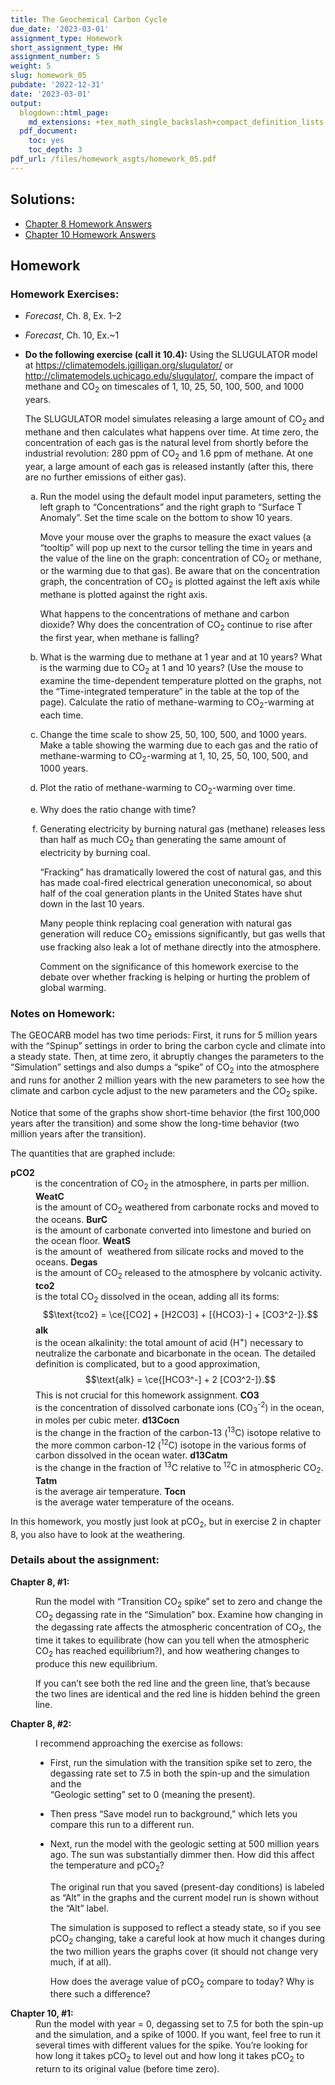```yaml
---
title: The Geochemical Carbon Cycle
due_date: '2023-03-01'
assignment_type: Homework
short_assignment_type: HW
assignment_number: 5
weight: 5
slug: homework_05
pubdate: '2022-12-31'
date: '2023-03-01'
output:
  blogdown::html_page:
    md_extensions: +tex_math_single_backslash+compact_definition_lists
  pdf_document:
    toc: yes
    toc_depth: 3
pdf_url: /files/homework_asgts/homework_05.pdf
---
```

## Solutions:

* [Chapter 8 Homework Answers](/homework_solutions/homework_05_ch_8_answers)
* [Chapter 10 Homework Answers](/homework_solutions/homework_05_ch_10_answers)



## Homework

### Homework Exercises:



* _Forecast_, Ch. 8, Ex. 1--2
* _Forecast_, Ch. 10, Ex.~1
* **Do the following exercise (call it 10.4):**
  Using the SLUGULATOR model at <https://climatemodels.jgilligan.org/slugulator/> or
  <http://climatemodels.uchicago.edu/slugulator/>,
  compare the impact of methane and CO~2~ on timescales of 1, 10, 25, 50, 100,
  500, and 1000 years.

  The SLUGULATOR model simulates releasing a large amount of CO~2~ and
  methane and then calculates what happens over time. At time zero, the
  concentration of each gas is the natural level from shortly before the
  industrial revolution: 280 ppm of CO~2~ and 1.6 ppm of methane. At one year,
  a large amount of each gas is released instantly (after this, there are no
  further emissions of either gas).

  a) Run the model using the default model input parameters, setting the left
     graph to "Concentrations" and the right graph to "Surface T Anomaly".
     Set the time scale on the bottom to show 10 years.

     Move your mouse over the graphs to measure the exact values (a "tooltip" will
     pop up next to the cursor telling the time in years and the value of the line
     on the graph: concentration of CO~2~ or methane, or the warming due to that
     gas). Be aware that on the concentration graph, the concentration of CO~2~
     is plotted against the left axis while methane is plotted against the right
     axis.

     What happens to the concentrations of methane and carbon dioxide? Why does
     the concentration of CO~2~ continue to rise after the first year, when
     methane is falling?
  b) What is the warming due to methane at 1 year and at 10 years? What is the
     warming due to CO~2~ at 1 and 10 years? (Use the mouse to examine the
     time-dependent temperature plotted on the graphs, not the "Time-integrated
     temperature" in the table at the top of the page). Calculate the ratio of
     methane-warming to CO~2~-warming at each time.
  c) Change the time scale to show 25, 50, 100, 500, and 1000 years. Make a table
     showing the warming due to each gas and the ratio of methane-warming to
     CO~2~-warming at 1, 10, 25, 50, 100, 500, and 1000 years.
  d) Plot the ratio of methane-warming to CO~2~-warming over time.
  e) Why does the ratio change with time?
  f) Generating electricity by burning natural gas (methane) releases less than
     half as much CO~2~ than generating the same amount of electricity by
     burning coal.

     "Fracking" has dramatically lowered the cost of natural gas, and this has
     made coal-fired electrical generation uneconomical, so about half of the
     coal generation plants in the United States have shut down in the last 10
     years.

     Many people think replacing coal generation with natural gas generation will
     reduce CO~2~ emissions significantly,
     but gas wells that use fracking also leak a lot of methane directly into the
     atmosphere.

     Comment on the significance of this homework exercise to the debate
     over whether fracking is helping or hurting the problem of global warming.

### Notes on Homework:


The GEOCARB model has two time periods: First, it runs for 5 million years 
with the "Spinup" settings in order to bring the carbon cycle and climate into 
a steady state. Then, at time zero, it abruptly changes the parameters to the 
"Simulation" settings and also dumps a "spike" of CO~2~ into the atmosphere 
and runs for another 2 million years with the new parameters to see how the 
climate and carbon cycle adjust to the new parameters and the CO~2~ spike.

Notice that some of the graphs show short-time behavior (the first 100,000 years 
after the transition) and some show the long-time behavior (two million years 
after the transition).

The quantities that are graphed include:

**pCO2**
  ~  is the concentration of CO~2~ in the atmosphere, in parts per million.
**WeatC**
  ~  is the amount of CO~2~ weathered from carbonate rocks and moved to the 
     oceans.
**BurC**
  ~  is the amount of carbonate converted into limestone and buried on the ocean floor.
**WeatS**
  ~  is the amount of \silica\ weathered from silicate rocks and moved to the oceans.
**Degas**
  ~  is the amount of CO~2~ released to the atmosphere by volcanic activity.
**tco2**
  ~  is the total CO~2~ dissolved in the ocean, adding all its forms: 
     $$\text{tco2} = \ce{[CO2] + [H2CO3] + [{HCO3}-] + [CO3^2-]}.$$
**alk**
  ~  is the ocean alkalinity: the total amount of acid (H^+^) necessary to 
     neutralize the carbonate and bicarbonate in the ocean. The detailed 
     definition is complicated, but to a good approximation, 
     $$\text{alk} = \ce{[HCO3^-] + 2 [CO3^2-]}.$$
     This is not crucial for this homework assignment.
**CO3**
  ~  is the concentration of dissolved carbonate ions (CO~3~^-2^) in the ocean, in moles per cubic meter.
**d13Cocn**
  ~  is the change in the fraction of the carbon-13 (^13^C) isotope 
     relative to the more common carbon-12 (^12^C) isotope in the various 
     forms of carbon dissolved in the ocean water.
**d13Catm**
  ~  is the change in the fraction of ^13^C relative to ^12^C in atmospheric CO~2~.
**Tatm**
  ~  is the average air temperature.
**Tocn**
  ~  is the average water temperature of the oceans.

In this homework, you mostly just look at pCO~2~, but in exercise 2 in 
chapter 8, you also have to look at the weathering.

### Details about the assignment:

**Chapter 8, #1:**
  ~ Run the model with "Transition CO~2~ spike" set to zero and change the 
    CO~2~ degassing rate in the "Simulation" box. Examine how changing in the 
    degassing rate affects the atmospheric concentration of CO~2~, the time 
    it takes to equilibrate (how can you tell when the atmospheric CO~2~ has 
    reached equilibrium?), and how weathering changes to produce this new 
    equilibrium.
    
    If you can't see both the red line and the green line, that's because the
    two lines are identical and the red line is hidden behind the green line.
    
**Chapter 8, #2:**
  ~ I recommend approaching the exercise as follows:
  
    * First, run the simulation with the transition spike set to zero, the 
      degassing rate set to 7.5 in both the spin-up and the simulation and the  
      "Geologic setting" set to 0 (meaning the present).
    * Then press "Save model run to background," which lets you compare this 
      run to a different run.
    * Next, run the model with the geologic setting at 500 million years ago. 
      The sun was substantially dimmer then. How did this affect
      the temperature and
      pCO~2~? 
      
      The original run that you saved (present-day conditions) is labeled as 
      "Alt" in the graphs and the current model run is shown without the "Alt" 
      label. 
      
      The simulation is supposed to reflect a steady state, so if you see 
      pCO~2~ changing, take a careful look at how much it changes during the 
      two million years the graphs cover (it should not change very much, if at 
      all). 
      
      How does the average value of pCO~2~ compare to today? Why is there 
      such a difference?

**Chapter 10, #1:**
  ~ Run the model with year = 0, degassing set to 7.5 for both the spin-up and 
    the simulation, and a spike of 1000. If you want, feel free to run it 
    several times with different values for the spike. 
    You're looking for how long it takes pCO~2~ to level out and how long it 
    takes pCO~2~ to return to its original value (before time zero).

